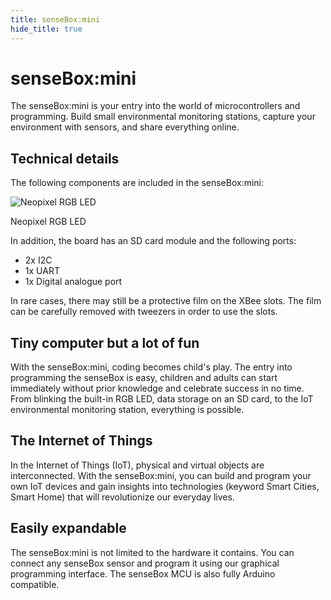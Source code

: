 ```yaml
---
title: senseBox:mini
hide_title: true
---
```



<div className="flex flex-col items-center justify-center">
  <h1> senseBox:mini </h1>
  <p>
    The senseBox:mini is your entry into the world of microcontrollers and programming. 
    Build small environmental monitoring stations, capture your environment with sensors, and share everything online.
  </p>
  <div>
    <ImageWithText src={mini} title="senseBox:mini" alt="senseBox:mini" />
  </div>
</div>

## Technical details
The following components are included in the senseBox:mini:

<div className="flex items-center justify-evenly gap-4 align">
  <ImageWithText src={umweltsensor} title="Umweltsensor" />
  <div className="flex flex-col items-center">
    <img className="w-[16rem]" src={miniRgbLed} alt="Neopixel RGB LED" />
    <p className="mt-2 text-sm text-gray-500">Neopixel RGB LED</p>
  </div>
  <ImageWithText src={wifiBee} title="WiFi-Bee" />
  <ImageWithText src={display} title="OLED Display" />
</div>

In addition, the board has an SD card module and the following ports:

- 2x I2C
- 1x UART
- 1x Digital analogue port

<div className="mt-8">
	<Admonition type="warning" title="Note on using the XBees">
		<p>
			In rare cases, there may still be a protective film on the XBee slots. 
			The film can be carefully removed with tweezers in order to use the slots.
		</p>
	</Admonition>
</div>

## Tiny computer but a lot of fun
With the senseBox:mini, coding becomes child's play. 
The entry into programming the senseBox is easy, children and adults can start immediately without prior knowledge and celebrate success in no time.
From blinking the built-in RGB LED, data storage on an SD card, to the IoT environmental monitoring station, everything is possible.

## The Internet of Things
In the Internet of Things (IoT), physical and virtual objects are interconnected. 
With the senseBox:mini, you can build and program your own IoT devices and gain insights into technologies (keyword Smart Cities, Smart Home) that will revolutionize our everyday lives.

## Easily expandable
The senseBox:mini is not limited to the hardware it contains. 
You can connect any senseBox sensor and program it using our graphical programming interface. 
The senseBox MCU is also fully Arduino compatible.